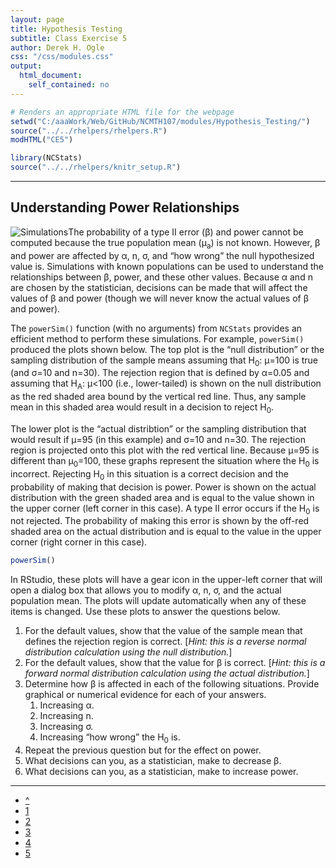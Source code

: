 ```yaml
---
layout: page
title: Hypothesis Testing
subtitle: Class Exercise 5
author: Derek H. Ogle
css: "/css/modules.css"
output:
  html_document:
    self_contained: no
---
```


```r
# Renders an appropriate HTML file for the webpage
setwd("C:/aaaWork/Web/GitHub/NCMTH107/modules/Hypothesis_Testing/")
source("../../rhelpers/rhelpers.R")
modHTML("CE5")
```

```r
library(NCStats)
source("../../rhelpers/knitr_setup.R")
```

----

## Understanding Power Relationships
<img src="http://derekogle.com/NCMTH107/modules/zimgs/computer-1.jpg" alt="Simulations" class="img-right">The probability of a type II error (&beta;) and power cannot be computed because the true population mean (&mu;<sub>a</sub>) is not known.  However, &beta; and power are affected by &alpha;, n, &sigma;, and "how wrong" the null hypothesized value is.  Simulations with known populations can be used to understand the relationships between &beta;, power, and these other values.  Because &alpha; and n are chosen by the statistician, decisions can be made that will affect the values of &beta; and power (though we will never know the actual values of &beta; and power).

The `powerSim()` function (with no arguments) from `NCStats` provides an efficient method to perform these simulations.  For example, `powerSim()` produced the plots shown below.  The top plot is the "null distribution" or the sampling distribution of the sample means assuming that H<sub>0</sub>: &mu;=100 is true (and &sigma;=10 and n=30).  The rejection region that is defined by &alpha;=0.05 and assuming that H<sub>A</sub>: &mu;<100  (i.e., lower-tailed) is shown on the null distribution as the red shaded area bound by the vertical red line.  Thus, any sample mean in this shaded area would result in a decision to reject H<sub>0</sub>.

The lower plot is the "actual distribtion" or the sampling distribution that would result if &mu;=95 (in this example) and &sigma;=10 and n=30.  The rejection region is projected onto this plot with the red vertical line.  Because &mu;=95 is different than &mu;<sub>0</sub>=100, these graphs represent the situation where the H<sub>0</sub> is incorrect.  Rejecting H<sub>0</sub> in this situation is a correct decision and the probability of making that decision is power.  Power is shown on the actual distribution with the green shaded area and is equal to the value shown in the upper corner (left corner in this case).  A type II error occurs if the H<sub>0</sub> is not rejected.  The probability of making this error is shown by the off-red shaded area on the actual distribution and is equal to the value in the upper corner (right corner in this case).

```r
powerSim()
```

In RStudio, these plots will have a gear icon in the upper-left corner that will open a dialog box that allows you to modify &alpha;, n, &sigma;, and the actual population mean.  The plots will update automatically when any of these items is changed.  Use these plots to answer the questions below.

1. For the default values, show that the value of the sample mean that defines the rejection region is correct.  [*Hint: this is a reverse normal distribution calculation using the null distribution.*]
1. For the default values, show that the value for &beta; is correct.  [*Hint: this is a forward normal distribution calculation using the actual distribution.*]
1. Determine how &beta; is affected in each of the following situations.  Provide graphical or numerical evidence for each of your answers.
    1. Increasing &alpha;.
    1. Increasing n.
    1. Increasing &sigma;.
    1. Increasing "how wrong" the H<sub>0</sub> is.
1. Repeat the previous question but for the effect on power.
1. What decisions can you, as a statistician, make to decrease &beta;.
1. What decisions can you, as a statistician, make to increase power.

----

<div class="text-center">
<ul class="pagination pagination-lg">
  <li><a href="index.html">^</a></li>
  <li><a href="CE1.html">1</a></li>
  <li><a href="CE2.html">2</a></li>
  <li><a href="CE3.html">3</a></li>
  <li><a href="CE4.html">4</a></li>
  <li class="active"><a href="#">5</a></li>
</ul>
